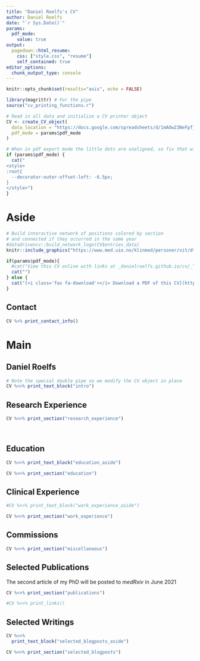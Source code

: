 ```yaml
---
title: "Daniel Roelfs's CV"
author: Daniel Roelfs
date: "`r Sys.Date()`"
params:
  pdf_mode:
    value: true
output:
  pagedown::html_resume:
    css: ["style.css", "resume"]
    self_contained: true
editor_options:
  chunk_output_type: console
---
```


```r
knitr::opts_chunk$set(results="asis", echo = FALSE)
```

```r
library(magrittr) # For the pipe
source("cv_printing_functions.r")

# Read in all data and initialize a CV printer object
CV <- create_CV_object(
  data_location = "https://docs.google.com/spreadsheets/d/1mAOw23NeFpfj_O5WMUpbR8wXdShQkwp4rzESFMhdXw8",  
  pdf_mode = params$pdf_mode
)

```


```r
# When in pdf export mode the little dots are unaligned, so fix that with some conditional CSS.
if (params$pdf_mode) {
  cat("
<style>
:root{
  --decorator-outer-offset-left: -6.5px;
}
</style>")
}
```


Aside
================================================================================

```r
# Build interactive network of positions colored by section
# and connected if they occurred in the same year
#datadrivencv::build_network_logo(CV$entries_data)
knitr::include_graphics("https://www.med.uio.no/klinmed/personer/vit/dtroelfs/daniel-roelfs.jpg")
```


```r
if(params$pdf_mode){
  #cat("View this CV online with links at _danielroelfs.github.io/cv/_")
  cat("")
} else {
  cat("[<i class='fas fa-download'></i> Download a PDF of this CV](https://github.com/danielroelfs/cv/raw/main/roelfs_cv.pdf)")
}
```

Contact {#contact}
--------------------------------------------------------------------------------

```r
CV %>% print_contact_info()
```



Main
================================================================================

Daniel Roelfs {#title}
--------------------------------------------------------------------------------

```r
# Note the special double pipe so we modify the CV object in place
CV %<>% print_text_block("intro") 
```


Research Experience {data-icon=flask}
--------------------------------------------------------------------------------

```r
CV %<>% print_section("research_experience")
```

<br>

Education {data-icon=graduation-cap data-concise=true}
--------------------------------------------------------------------------------

::: aside
```r
CV %<>% print_text_block("education_aside")
```
:::

```r
CV %<>% print_section("education")
```


Clinical Experience {data-icon=stethoscope}
--------------------------------------------------------------------------------

::: aside
```r
#CV %<>% print_text_block("work_experience_aside")
```
:::

```r
CV %<>% print_section("work_experience")
```


Commissions {data-icon=suitcase}
--------------------------------------------------------------------------------

```r
CV %<>% print_section("miscellaneous")
```

Selected Publications {data-icon=book}
--------------------------------------------------------------------------------

::: aside
The second article of my PhD will be posted to _medRxiv_ in June 2021
:::

```r
CV %<>% print_section("publications")
```


```r
#CV %<>% print_links()
```

Selected Writings  {data-icon=newspaper}
--------------------------------------------------------------------------------

::: aside
```r
CV %<>% 
  print_text_block("selected_blogposts_aside")
```
:::

```r
CV %<>% print_section("selected_blogposts")
```
